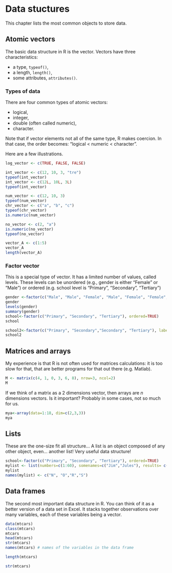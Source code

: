 # Data stuctures {#datastructures}

This chapter lists the most common objects to store data.


## Atomic vectors
The basic data structure in R is the vector. Vectors have three characteristics:

  - a type, `typeof()`,
  - a length, `length()`,
  - some attributes, `attributes()`.

### Types of data 

There are four common types of atomic vectors:

  - logical,
  - integer,
  - double (often called numeric),
  - character.

Note that if vector elements not all of the same type, R makes coercion.  In that case, the order becomes:
"logical < numeric < character".

Here are a few illustrations.

```r
log_vector <- c(TRUE, FALSE, FALSE)

int_vector <- c(12, 10, 3, "tre")
typeof(int_vector)
int_vector <- c(12L, 10L, 3L)
typeof(int_vector)

num_vector <- c(12, 10, 3)
typeof(num_vector)
chr_vector <- c("a", "b", "c")
typeof(chr_vector)
is.numeric(num_vector)

no_vector <- c(2, "a")
is.numeric(no_vector)
typeof(no_vector)
```



```r
vector_A <- c(1:5)
vector_A
length(vector_A)
```

### Factor vector

This is a special type of vector. It has a limited number of values, called levels. These levels can be unordered (e.g., gender is either "Female" or "Male") or ordered (e.g. school level is "Primary", "Secondary", "Tertiary")
```r
gender <-factor(c("Male", "Male", "Female", "Male", "Female", "Female", "Male"))
gender
levels(gender)
summary(gender)
school<-factor(c("Primary", "Secondary", "Tertiary"), ordered=TRUE)
school

school2<-factor(c("Primary", "Secondary","Secondary", "Tertiary"), labels=c( "Secondary", "Tertiary","Primary"), ordered=TRUE)
school2

```

## Matrices and arrays
My experience is that R is not often used for matrices calculations: it is too slow for that, that are better programs for that out there (e.g. Matlab).

```r
M <- matrix(c(4, 1, 0, 3, 6, 8), nrow=3, ncol=2) 
M
```

If we think of a matrix as a 2 dimensions vector, then arrays are $n$ dimensions vectors. Is it important? Probably in some cases, not so much for us.

```r
mya<-array(data=1:18, dim=c(2,3,3))
mya
```

## Lists
These are the one-size fit all structure... A list is an object composed of any other object, even... another list! Very useful data structure!

```r
school<-factor(c("Primary", "Secondary", "Tertiary"), ordered=TRUE)
mylist <- list(numbers=c(1:60), somenames=c("Jim","Jules"), results= c(T,F,F,T), school=school)
mylist
names(mylist) <- c("N", "O","R","S")
```

## Data frames
The second most important data structure in R. You can think of it as a better version of a data set in Excel. It stacks together observations over many variables, each of these variables being a vector.

```r
data(mtcars)
class(mtcars)
mtcars
head(mtcars)
str(mtcars)
names(mtcars) # names of the variables in the data frame

length(mtcars)

str(mtcars)
```